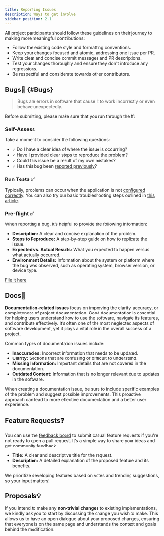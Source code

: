 ```yaml
---
title: Reporting Issues
description: Ways to get involve
sidebar_position: 2.1
---
```



All project participants should follow these guidelines on their journey to making more meaningful contributions:

- Follow the existing code style and formatting conventions.
- Keep your changes focused and atomic, addressing one issue per PR.
- Write clear and concise commit messages and PR descriptions.
- Test your changes thoroughly and ensure they don't introduce any regressions.
- Be respectful and considerate towards other contributors.


## Bugs🐛 {#Bugs}
> Bugs are errors in software that cause it to work incorrectly or even behave unexpectedly.

Before submitting, please make sure that you run through the ff:

### Self-Assess
Take a moment to consider the following questions:

- 🗸 Do I have a clear idea of where the issue is occurring?
- 🗸 Have I provided clear steps to reproduce the problem?
- 🗸 Could this issue be a result of my own mistakes?
- 🗸 Has this bug been [reported previously](https://github.com/mkeithX/mkeithx.github.io/issues)?

### Run Tests ✅
Typically, problems can occur when the application is not [configured correctly](/community/issue/installation#initialization). You can also try our basic troubleshooting steps outlined in [this article](/community/issue/installation#troubleshooting).

### Pre-flight ✅

When reporting a bug, it’s helpful to provide the following information:

- **Description:** A clear and concise explanation of the problem.
- **Steps to Reproduce:** A step-by-step guide on how to replicate the issue.
- **Expected vs. Actual Results:** What you expected to happen versus what actually occurred.
- **Environment Details:** Information about the system or platform where the bug was observed, such as operating system, browser version, or device type.

[File it here](https://github.com/mkeithX/mkeithx.github.io/issues/new/choose)

## Docs📒

**Documentation-related issues** focus on improving the clarity, accuracy, or completeness of project documentation. Good documentation is essential for helping users understand how to use the software, navigate its features, and contribute effectively. It’s often one of the most neglected aspects of software development, yet it plays a vital role in the overall success of a project.

Common types of documentation issues include:

- **Inaccuracies:** Incorrect information that needs to be updated.
- **Clarity:** Sections that are confusing or difficult to understand.
- **Missing Information:** Important details that are not covered in the documentation.
- **Outdated Content:** Information that is no longer relevant due to updates in the software.

When creating a documentation issue, be sure to include specific examples of the problem and suggest possible improvements. This proactive approach can lead to more effective documentation and a better user experience.

## Feature Requests❓
You can use the [feedback board](/feature-requests) to submit casual feature requests if you're not ready to open a pull request. It’s a simple way to share your ideas and get community feedback.

- **Title:** A clear and descriptive title for the request.
- **Description:** A detailed explanation of the proposed feature and its benefits.

We prioritize developing features based on votes and trending suggestions, so your input matters!

## Proposals💡

If you intend to make any **non-trivial changes** to existing implementations,  we kindly ask you to start by discussing the change you wish to make. This allows us to have an open dialogue about your proposed changes, ensuring that everyone is on the same page and understands the context and goals behind the modification.
